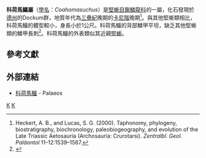 {{Automatic Taxobox
| taxon = Coahomasuchus
| authority = Heckert et Lucas, 1999
| fossil_range = [[三疊紀|三疊紀]]晚期{{fossil_range|卡尼階}}
| subdivision_ranks = 种
| subdivision = 
* {{extinct}}'''''C. kahleorum''''' <small>Heckert & Lucas, 1999 ([[模式种|模式种]])</small>
* {{extinct}}'''''C. chathamensis''''' <small>Heckert ''et al.'', 2017</small>
}}

'''科荷馬鱷屬'''（[[學名|學名]]：''Coahomasuchus''）是[[堅蜥目|堅蜥目]][[鍬鱗龍科|鍬鱗龍科]]的一屬，化石發現於[[德克薩斯州|德州]]的Dockum群，地質年代為[[三疊紀|三疊紀]]晚期的[[卡尼階|卡尼階]]晚期<ref>Heckert, A. B., and Lucas, S. G. (2000). Taphonomy, phylogeny, biostratigraphy, biochronology, paleobiogeography, and evolution of the Late Triassic Aetosauria (Archosauria: Crurotarsi). ''Zentralbl. Geol. Paläontol'' 11–12:1539–1587.</ref>。與其他堅蜥類相比，科荷馬鱷的體型較小，身長小於1公尺。科荷馬鱷的背部鱗甲平坦，缺乏其他堅蜥類的鱗甲長刺<ref>{{cite journal | doi = 10.1080/02724634.1999.10011122 | last1 = Heckert | first1 = A. B. | last2 = Lucas | first2 = S. G. | year = 1999 | title = A new aetosaur (Reptilia: Archosauria) from the Upper Triassic of Texas and the phylogeny of aetosaurs | url = | journal = [[Journal_of_Vertebrate_Paleontology|Journal of Vertebrate Paleontology]] | volume = 19 | issue = 1| pages = 50–68 }}</ref>。科荷馬鱷的外表類似其近親[[堅蜥|堅蜥]]。

==參考文獻==
{{reflist}}

==外部連結==
*[https://web.archive.org/web/20060313165459/http://www.palaeos.com/Vertebrates/Units/270Archosauromorpha/270.800.html 科荷馬鱷] - Palaeos
{{偽鱷類|A.}}
{{Taxonbar}}
[[Category:堅蜥目|K]]
[[Category:_1999年描述的分类群|K]]

{{paleo-reptile-stub}}